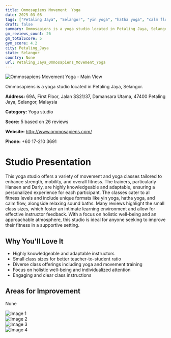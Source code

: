 ```yaml
---
title: Ommosapiens Movement  Yoga
date: 2025-03-08
tags: ["Petaling Jaya", "Selangor", "yin yoga", "hatha yoga", "calm flow", "intimate atmosphere", "holistic well-being", "Petaling Jaya"]  
draft: false
summary: Ommosapiens is a yoga studio located in Petaling Jaya, Selangor.
gm_reviews_count: 26
gm_totalScore: 5
gym_score: 4.2
city: Petaling_Jaya
state: Selangor
country: None
url: Petaling_Jaya_Ommosapiens_Movement_Yoga
---
```


<div className="aspect-[16/9] relative my-8">
  <img 
    src="https://lh5.googleusercontent.com/p/AF1QipNHgtk2iJ7_fmjRj_1A2h7Wu4LoA9jhYtDF4Ylk=w1920-h1080-k-no"
    alt="Ommosapiens Movement  Yoga - Main View"
    className="object-cover absolute inset-0 w-full h-full rounded-lg"
  />
</div>

Ommosapiens is a yoga studio located in Petaling Jaya, Selangor.

**Address:** 69A, First Floor, Jalan SS21/37, Damansara Utama, 47400 Petaling Jaya, Selangor, Malaysia

**Category:** Yoga studio

**Score:** 5 based on 26 reviews

**Website:** http://www.ommosapiens.com/

**Phone:** +60 17-210 3691

# Studio Presentation

This yoga studio offers a variety of movement and yoga classes tailored to enhance strength, mobility, and overall fitness. The trainers, particularly Hansen and Darly, are highly knowledgeable and adaptable, ensuring a personalized experience for each participant. The classes cater to all fitness levels and include unique formats like yin yoga, hatha yoga, and calm flow, alongside relaxing sound baths. Many reviews highlight the small class sizes, which foster an intimate learning environment and allow for effective instructor feedback. With a focus on holistic well-being and an approachable atmosphere, this studio is ideal for anyone seeking to improve their fitness in a supportive setting.

## Why You'll Love It

- Highly knowledgeable and adaptable instructors
- Small class sizes for better teacher-to-student ratio
- Diverse class offerings including yoga and movement training
- Focus on holistic well-being and individualized attention
- Engaging and clear class instructions

## Areas for Improvement

None

<div className="grid grid-cols-1 xl:grid-cols-2 gap-4 my-8">
<div className="aspect-[4/3] relative"><img src="https://lh3.googleusercontent.com/p/AF1QipNpBpk6P11I6RAir7AE6GOHfj_bEi54quFw2kQE=w1920-h1080-k-no" alt="Image 1" className="object-cover absolute inset-0 w-full h-full rounded-lg" /></div>
<div className="aspect-[4/3] relative"><img src="https://lh5.googleusercontent.com/p/AF1QipO9NHvq9KoYTsUhv7Hp_WesK0qzonOe44A9mzJ9=w1920-h1080-k-no" alt="Image 2" className="object-cover absolute inset-0 w-full h-full rounded-lg" /></div>
<div className="aspect-[4/3] relative"><img src="https://lh5.googleusercontent.com/p/AF1QipOCBohP3tzDLM-e1JaT8xo5xF7I_tAicR-VvRCE=w1920-h1080-k-no" alt="Image 3" className="object-cover absolute inset-0 w-full h-full rounded-lg" /></div>
<div className="aspect-[4/3] relative"><img src="https://lh5.googleusercontent.com/p/AF1QipOPNfegzs_304j2Gj7pFTLpF2m1-A2lR-cUDaCE=w1920-h1080-k-no" alt="Image 4" className="object-cover absolute inset-0 w-full h-full rounded-lg" /></div>
</div>